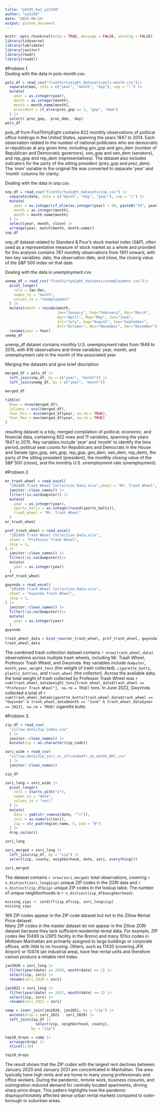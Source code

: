 ```yaml
---
title: "p8105_hw2_yz5248"
author: "yz5248"
date: "2025-09-24"
output: github_document
---
```


```r
knitr::opts_chunk$set(echo = TRUE, message = FALSE, warning = FALSE)
library(tidyverse)
library(lubridate)
library(janitor)
library(readr)
library(readxl)
```

#Problem 1.   
Dealing with the data in pols-month.csv.  
```r
pols_df = read_csv("fivethirtyeight_datasets/pols-month.csv")|>
  separate(mon, into = c("year", "month", "day"), sep = "-") |>
  mutate(
    year = as.integer(year),
    month = as.integer(month),
    month = month.name[month],
    president = if_else(prez_gop == 1, "gop", "dem")
  ) |>
  select(-prez_gop, -prez_dem, -day)
pols_df
```
pols_df from FiveThirtyEight contains 822 monthly observations of political office holdings in the United States, spanning the years 1947 to 2014. Each observation related to the number of national politicians who are democratic or republican at any given time, including gov_gop and gov_dem (number of Republican and Democratic governors), sen_gop and sen_dem (senators), and rep_gop and rep_dem (representatives). The dataset also includes indicators for the party of the sitting president (prez_gop and prez_dem). The 'mon' variable in the original file was converted to separate 'year' and 'month' columns for clarity.   

Dealing with the data in snp.csv.  
```r
snp_df = read_csv("fivethirtyeight_datasets/snp.csv") |>
  separate(date, into = c("month", "day", "year"), sep = "/") |> 
  mutate(
    year = as.integer(if_else(as.integer(year) > 50, paste0("19", year), paste0("20", year))),
    month = as.integer(month),
    month = month.name[month]
  ) |>
  select(year, month, close) |>
  arrange(year, match(month, month.name))
snp_df
```
snp_df dataset related to Standard & Poor’s stock market index (S&P), often used as a representative measure of stock market as a whole and provided for this analysis contains 787 monthly observations from 1951 onward, with two key variables: date, the observation date, and close, the closing value of the S&P 500 index on that date.   

Dealing with the data in unemployment.cvs
```r
unemp_df = read_csv("fivethirtyeight_datasets/unemployment.csv")|>
  pivot_longer(
    cols = Jan:Dec,
    names_to = "month",
    values_to = "unemployment"
  ) |>
  mutate(month = recode(month,
                        Jan="January", Feb="February", Mar="March",
                        Apr="April", May="May", Jun="June",
                        Jul="July", Aug="August", Sep="September",
                        Oct="October", Nov="November", Dec="December")) |>
  rename(year = Year)
unemp_df

```
unemp_df dataset contains monthly U.S. unemployment rates from 1948 to 2015, with 816 observations and three variables: year, month, and unemployment rate in the month of the associated year.

Merging the datasets and give brief discription
```r
merged_df = pols_df |>
  left_join(snp_df, by = c("year", "month")) |>
  left_join(unemp_df, by = c("year", "month"))

merged_df
```

```r
tibble(
  Rows = nrow(merged_df),
  Columns = ncol(merged_df),
  Year_Min = min(merged_df$year, na.rm = TRUE),
  Year_Max = max(merged_df$year, na.rm = TRUE)
)
```
resulting dataset is a tidy, merged compilation of political, economic, and financial data, containing 822 rows and 11 variables, spanning the years 1947 to 2015. Key variables include 'year' and 'month' to identify the time period, political seat counts for Republicans and Democrats in the House and Senate (gov_gop, sen_gop, rep_gop, gov_dem, sen_dem, rep_dem), the party of the sitting president (president), the monthly closing value of the S&P 500 (close), and the monthly U.S. unemployment rate (unemployment). 

#Problem 2. 

```r
mr_trash_wheel = read_excel(
  "202409 Trash Wheel Collection Data.xlsx",sheet = "Mr. Trash Wheel", skip = 1) |>
  janitor::clean_names() |>      
  filter(!is.na(dumpster)) |>    
  mutate(
    year = as.integer(year),
    sports_balls = as.integer(round(sports_balls)),
    trash_wheel = "Mr. Trash Wheel"
  )
mr_trash_wheel
```

```r
prof_trash_wheel = read_excel(
  "202409 Trash Wheel Collection Data.xlsx",
  sheet = "Professor Trash Wheel",
  skip = 1,
) |>
  janitor::clean_names() |>
  filter(!is.na(dumpster))|>
  mutate(
    year = as.integer(year)
  )
prof_trash_wheel
```

```r
gwynnda = read_excel(
  "202409 Trash Wheel Collection Data.xlsx",
  sheet = "Gwynnda Trash Wheel",
  skip = 1,
) |>
  janitor::clean_names() |>
  filter(!is.na(dumpster))|>
  mutate(
    year = as.integer(year)
  )
gwynnda

trash_wheel_data = bind_rows(mr_trash_wheel, prof_trash_wheel, gwynnda)
trash_wheel_data
```
The combined trash collection dataset contains `r nrow(trash_wheel_data)` observations across multiple trash wheels, including Mr. Trash Wheel, Professor Trash Wheel, and Gwynnda. Key variables include `dumpster`, `month`, `year`, `weight_tons` (the weight of trash collected), `cigarette_butts`, `plastic_bottles`, and `trash_wheel` (the collector). Across the available data, the total weight of trash collected by Professor Trash Wheel was `r sum(trash_wheel_data$weight_tons[trash_wheel_data$trash_wheel == "Professor Trash Wheel"], na.rm = TRUE)` tons. In June 2022, Gwynnda collected a total of `r sum(trash_wheel_data$cigarette_butts[trash_wheel_data$trash_wheel == "Gwynnda" & trash_wheel_data$month == "June" & trash_wheel_data$year == 2022], na.rm = TRUE)` cigarette butts.


#Problem 3. 
```r
zip_df = read_csv(
  "zillow_data/Zip Codes.csv"
  ) |> 
  janitor::clean_names() |>
  mutate(zip = as.character(zip_code))

zori_wide = read_csv(
  "zillow_data/Zip_zori_uc_sfrcondomfr_sm_month_NYC.csv"
  ) |> 
  janitor::clean_names()

zip_df
```

```r
zori_long = zori_wide |>
  pivot_longer(
    cols = starts_with("x"),  
    names_to = "date",
    values_to = "zori"
  ) |>
  mutate(
    date = ymd(str_remove(date, "^x")),  
    zori = as.numeric(zori),
    zip = str_pad(region_name, 5, pad = "0")  
  ) |>
  drop_na(zori)

zori_long
```


```r
zori_merged = zori_long |>
  left_join(zip_df, by = "zip") |>
  select(zip, county, neighborhood, date, zori, everything())

zori_merged
```

The dataset contains `r nrow(zori_merged)` total observations, covering `r n_distinct(zori_long$zip)` unique ZIP codes in the ZORI data and `r n_distinct(zip_df$zip)` unique ZIP codes in the lookup table. The number of unique neighborhoods is `r n_distinct(zip_df$neighborhood)`.

```r
missing_zips <- setdiff(zip_df$zip, zori_long$zip)
missing_zips
```
169 ZIP codes appear in the ZIP code dataset but not in the Zillow Rental Price dataset.  
Many ZIP codes in the master dataset do not appear in the Zillow ZORI dataset because they lack sufficient residential rental data. For example, ZIP codes like 10499 (a USPS facility in the Bronx) and many 101xx codes in Midtown Manhattan are primarily assigned to large buildings or corporate offices, with little to no housing. Others, such as 11430 (covering JFK Airport) or 10474 (an industrial area), have few rental units and therefore cannot produce a reliable rent index.   

```r
jan2020 = zori_long |> 
  filter(year(date) == 2020, month(date) == 1) |> 
  select(zip, zori) |> 
  rename(zori_2020 = zori)

jan2021 = zori_long |> 
  filter(year(date) == 2021, month(date) == 1) |> 
  select(zip, zori) |> 
  rename(zori_2021 = zori)

comp = inner_join(jan2020, jan2021, by = "zip") |>
  mutate(drop = zori_2021 - zori_2020) |>
  left_join(zip_df |>
              select(zip, neighborhood, county), 
            by = "zip")

top10_drops = comp |> 
  arrange(drop) |> 
  slice(1:10)

top10_drops
```
The result shows that the ZIP codes with the largest rent declines between January 2020 and January 2021 are concentrated in Manhattan. The area typically have high rents and are home to many young professionals and office workers. During the pandemic, remote work, business closures, and outmigration reduced demand for centrally located apartments, driving sharp price drops. This pattern highlights how the pandemic disproportionately affected dense urban rental markets compared to outer-borough or suburban areas.  




